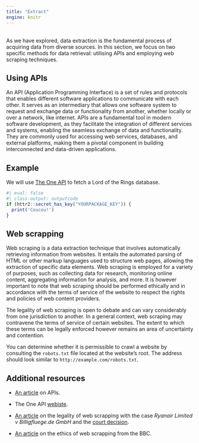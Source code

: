 ```yaml
---
title: "Extract"
engine: knitr
---
```


<br>
As we have explored, data extraction is the fundamental process of acquiring data from diverse sources. In this section, we focus on two specific methods for data retrieval: utilising APIs and employing web scraping techniques.

## Using APIs

An API (Application Programming Interface) is a set of rules and protocols that enables different software applications to communicate with each other. It serves as an intermediary that allows one software system to request and exchange data or functionality from another, whether locally or over a network, like internet. APIs are a fundamental tool in modern software development, as they facilitate the integration of different services and systems, enabling the seamless exchange of data and functionality. They are commonly used for accessing web services, databases, and external platforms, making them a pivotal component in building interconnected and data-driven applications.

::: {.callout-note appearance="simple"}

## Example

We will use [The One API](https://the-one-api.dev) to fetch a Lord of the Rings database. 

```r
#| eval: false
#| class-output: outputcode
if (httr2::secret_has_key("YOURPACKAGE_KEY")) {
  print('Coucou!')
}
```
:::

## Web scrapping

Web scraping is a data extraction technique that involves automatically retrieving information from websites. It entails the automated parsing of HTML or other markup languages used to structure web pages, allowing the extraction of specific data elements. Web scraping is employed for a variety of purposes, such as collecting data for research, monitoring online content, aggregating information for analysis, and more. It is however important to note that web scraping should be performed ethically and in accordance with the terms of service of the website to respect the rights and policies of web content providers.

::: {.callout-note appearance="simple"}
The legality of web scraping is open to debate and can vary considerably from one jurisdiction to another. In a general context, web scraping may contravene the terms of service of certain websites. The extent to which these terms can be legally enforced however remains an area of uncertainty and contention.
:::

::: {.callout-note appearance="simple"}
You can determine whether it is permissible to crawl a website by consulting the `robots.txt` file located at the website's root. The address should look similar to `http://example.com/robots.txt`.
:::



## Additional resources

* [An article](https://www.infoworld.com/article/3269878/what-is-an-api-application-programming-interfaces-explained.html) on APIs.

* The One API [webiste](https://the-one-api.dev).

* [An article](https://web.archive.org/web/20120624103316/http://www.lkshields.ie/htmdocs/publications/newsletters/update26/update26_03.htm) on the legality of web scrapping with the case *Ryanair Limited v Billigfluege.de GmbH* and the [court decision](http://www.bailii.org/ie/cases/IEHC/2010/H47.html).

* [An article](https://www.bbc.com/news/technology-23988890) on the ethics of web scrapping from the BBC.